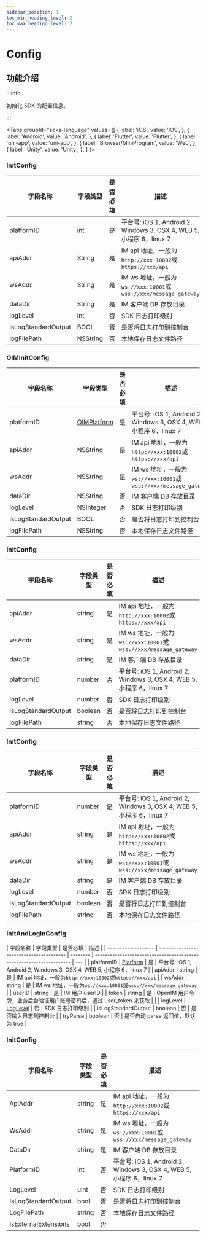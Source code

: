 ```yaml
---
sidebar_position: 1
toc_min_heading_level: 2
toc_max_heading_level: 2
---
```


# Config

## 功能介绍

:::info

初始化 SDK 的配置信息。

:::

<Tabs
groupId="sdks-language"
values={[
{ label: 'iOS', value: 'iOS', },
{ label: 'Android', value: 'Android', },
{ label: 'Flutter', value: 'Flutter', },
{ label: 'uni-app', value: 'uni-app', },
{ label: 'Browser/MiniProgram', value: 'Web', },
{ label: 'Unity', value: 'Unity', },
]
}>

<TabItem value="Flutter">

### InitConfig

| 字段名称            | 字段类型  | 是否必填 | 描述                                                                 |
| ------------------- | --------- | -------- | -------------------------------------------------------------------- |
| platformID          | [int](/docs/sdks/enum/platform.mdx) | 是       | 平台号: iOS 1, Android 2, Windows 3, OSX 4, WEB 5, 小程序 6，linux 7 |
| apiAddr             | String  | 是       | IM api 地址，一般为`http://xxx:10002`或`https://xxx/api`             |
| wsAddr              | String  | 是       | IM ws 地址，一般为`ws://xxx:10001`或`wss://xxx/message_gateway`      |
| dataDir             | String  | 是       | IM 客户端 DB 存放目录                                                |
| logLevel            | int | 否       | SDK 日志打印级别                                                     |
| isLogStandardOutput | BOOL      | 否       | 是否将日志打印到控制台                                                |
| logFilePath         | NSString  | 否       | 本地保存日志文件路径                                             |

</TabItem>

<TabItem value="iOS">

### OIMInitConfig

| 字段名称            | 字段类型  | 是否必填 | 描述                                                                 |
| ------------------- | --------- | -------- | -------------------------------------------------------------------- |
| platformID          | [OIMPlatform](/docs/sdks/enum/platform.mdx) | 是       | 平台号: iOS 1, Android 2, Windows 3, OSX 4, WEB 5, 小程序 6，linux 7 |
| apiAddr             | NSString  | 是       | IM api 地址，一般为`http://xxx:10002`或`https://xxx/api`             |
| wsAddr              | NSString  | 是       | IM ws 地址，一般为`ws://xxx:10001`或`wss://xxx/message_gateway`      |
| dataDir             | NSString  | 否       | IM 客户端 DB 存放目录                                                |
| logLevel            | NSInteger | 否       | SDK 日志打印级别                                                     |
| isLogStandardOutput | BOOL      | 否       | 是否将日志打印到控制台                                                |
| logFilePath         | NSString  | 否       | 本地保存日志文件路径                                             |

</TabItem>

<TabItem value="Android">

### InitConfig

| 字段名称            | 字段类型  | 是否必填 | 描述                                                                 |
| ------------------- | --------- | -------- | -------------------------------------------------------------------- |
| apiAddr             | string   | 是       | IM api 地址，一般为`http://xxx:10002`或`https://xxx/api`             |
| wsAddr              | string   | 是       | IM ws 地址，一般为`ws://xxx:10001`或`wss://xxx/message_gateway`      |
| dataDir             | string   | 是       | IM 客户端 DB 存放目录                                                |
| platformID          | number   | 否       | 平台号: iOS 1, Android 2, Windows 3, OSX 4, WEB 5, 小程序 6，linux 7 |
| logLevel            | number   | 否       | SDK 日志打印级别                                                     |
| isLogStandardOutput | boolean  | 否       | 是否将日志打印到控制台                                               |
| logFilePath         | string   | 否       | 本地保存日志文件路径                                                 |

</TabItem>

<TabItem value="uni-app">

### InitConfig

| 字段名称            | 字段类型 | 是否必填 | 描述                                                                 |
| ------------------- | -------- | -------- | -------------------------------------------------------------------- |
| platformID          | number   | 是       | 平台号: iOS 1, Android 2, Windows 3, OSX 4, WEB 5, 小程序 6，linux 7 |
| apiAddr             | string   | 是       | IM api 地址，一般为`http://xxx:10002`或`https://xxx/api`             |
| wsAddr              | string   | 是       | IM ws 地址，一般为`ws://xxx:10001`或`wss://xxx/message_gateway`      |
| dataDir             | string   | 是       | IM 客户端 DB 存放目录                                                |
| logLevel            | number   | 否       | SDK 日志打印级别                                                     |
| isLogStandardOutput | boolean  | 否       | 是否将日志打印到控制台                                               |
| logFilePath         | string   | 否       | 本地保存日志文件路径                                                 |

</TabItem>

<TabItem value="Web">

### InitAndLoginConfig

| 字段名称            | 字段类型                                 | 是否必填 | 描述                                                                 |
| ------------------- | ---------------------------------------- | -------- | -------------------------------------------------------------------- | --- |
| platformID          | [Platform](/docs/sdks/enum/platform.mdx) | 是       | 平台号: iOS 1, Android 2, Windows 3, OSX 4, WEB 5, 小程序 6，linux 7 |
| apiAddr             | string                                   | 是       | IM api 地址，一般为`http://xxx:10002`或`https://xxx/api`             |
| wsAddr              | string                                   | 是       | IM ws 地址，一般为`ws://xxx:10001`或`wss://xxx/message_gateway`      |
| userID              | string                                   | 是       | IM 用户 userID                                                       |
| token               | string                                   | 是       | OpenIM 用户令牌，业务后台验证用户账号密码后，通过 user_token 来获取  |     |
| logLevel            | [LogLevel](/docs/sdks/enum/logLevel.mdx) | 否       | SDK 日志打印级别                                                     |
| isLogStandardOutput | boolean                                  | 否       | 是否输入日志到控制台                                                 |
| tryParse            | boolean                                  | 否       | 是否自动 parse 返回值，默认为 true                                   |

</TabItem>

<TabItem value="Unity">

### InitConfig

| 字段名称            | 字段类型  | 是否必填 | 描述                                                                 |
| ------------------- | --------- | -------- | -------------------------------------------------------------------- |
| ApiAddr             | string   | 是       | IM api 地址，一般为`http://xxx:10002`或`https://xxx/api`             |
| WsAddr              | string   | 是       | IM ws 地址，一般为`ws://xxx:10001`或`wss://xxx/message_gateway`      |
| DataDir             | string   | 是       | IM 客户端 DB 存放目录                                                |
| PlatformID          | int | 否       | 平台号: iOS 1, Android 2, Windows 3, OSX 4, WEB 5, 小程序 6，linux 7 |
| LogLevel            | uint | 否       | SDK 日志打印级别                                                     |
| IsLogStandardOutput | bool  | 否       | 是否将日志打印到控制台                                               |
| LogFilePath         | string   | 否       | 本地保存日志文件路径                                                 |
| IsExternalExtensions| bool | 否       |                                                |

</TabItem>
</Tabs>
